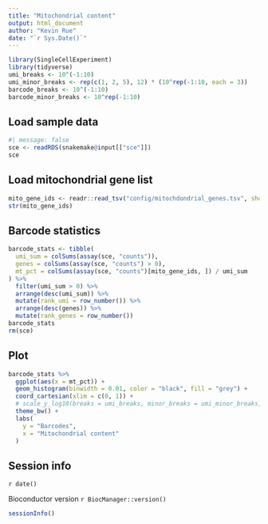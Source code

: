 ```yaml
---
title: "Mitochondrial content"
output: html_document
author: "Kevin Rue"
date: "`r Sys.Date()`"
---
```


```r
library(SingleCellExperiment)
library(tidyverse)
umi_breaks <- 10^(-1:10)
umi_minor_breaks <- rep(c(1, 2, 5), 12) * (10^rep(-1:10, each = 3))
barcode_breaks <- 10^(-1:10)
barcode_minor_breaks <- 10^rep(-1:10)
```

## Load sample data

```r
#| message: false
sce <- readRDS(snakemake@input[["sce"]])
sce
```

## Load mitochondrial gene list

```r
mito_gene_ids <- readr::read_tsv("config/mitochdondrial_genes.tsv", show_col_types = FALSE)[["gene_id"]]
str(mito_gene_ids)
```

## Barcode statistics

```r
barcode_stats <- tibble(
  umi_sum = colSums(assay(sce, "counts")),
  genes = colSums(assay(sce, "counts") > 0),
  mt_pct = colSums(assay(sce, "counts")[mito_gene_ids, ]) / umi_sum
) %>% 
  filter(umi_sum > 0) %>% 
  arrange(desc(umi_sum)) %>% 
  mutate(rank_umi = row_number()) %>% 
  arrange(desc(genes)) %>% 
  mutate(rank_genes = row_number())
barcode_stats
rm(sce)
```

## Plot

```r
barcode_stats %>% 
  ggplot(aes(x = mt_pct)) +
  geom_histogram(binwidth = 0.01, color = "black", fill = "grey") +
  coord_cartesian(xlim = c(0, 1)) +
  # scale_y_log10(breaks = umi_breaks, minor_breaks = umi_minor_breaks, labels = label_number(scale_cut = cut_short_scale())) +
  theme_bw() +
  labs(
    y = "Barcodes",
    x = "Mitochondrial content"
  )
```

## Session info

`r date()`

Bioconductor version `r BiocManager::version()`

```r
sessionInfo()
```
